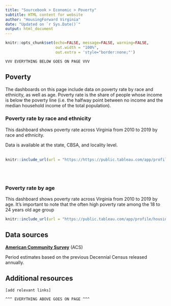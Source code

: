```yaml
---
title: "Sourcebook > Economic > Poverty"
subtitle: HTML content for website
author: "HousingForward Virginia"
date: "Updated on `r Sys.Date()`"
output: html_document
---
```


```r
knitr::opts_chunk$set(echo=FALSE, message=FALSE, warning=FALSE,
                      out.width = "100%",
                      out.extra = 'style="border:none;"')
```

```
VVV EVERYTHING BELOW GOES ON PAGE VVV
```

## Poverty

The dashboards on this page include data on poverty rate by race and ethnicity, as
well as age. Poverty rate is the share of people whose income is below the poverty
line (i.e. the halfway point between no income and the median household income of 
the total population).

### Poverty rate by race and ethnicity

This dashboard shows poverty rate across Virginia from 2010 to 2019 by race and ethnicity. 


Data is available at the state, CBSA, and locality level.
<br>
<br>
```r
knitr::include_url(url = "https://https://public.tableau.com/app/profile/housingforward.virginia/viz/Sourcebook-Povertybyraceandethnicity/Statewide?:showVizHome=no&:embed=true", height = "500px")
```
<br>
<br>

### Poverty rate by age

This dashboard shows poverty rate across Virginia from 2010 to 2019 by age. It's important 
to note that the often high poverty rate among the 18 to 24 years old age group 

```r
knitr::include_url(url = "https://public.tableau.com/app/profile/housingforward.virginia/viz/Sourcebook-Povertybyage/Statewide?:showVizHome=no&:embed=true", height = "500px")
```

## Data sources

[**American Community Survey**](https://www.census.gov/programs-surveys/acs) (ACS)

Period estimates based on the previous Decennial Census released annually. 


## Additional resources


```
[add relevant links]
```

```
^^^ EVERYTHING ABOVE GOES ON PAGE ^^^
```